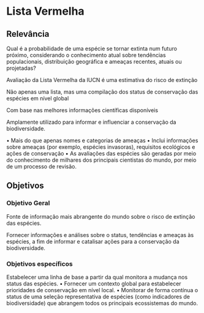 # Lista Vermelha

## Relevância

Qual é a probabilidade de uma espécie se
tornar extinta num futuro próximo,
considerando o conhecimento atual sobre
tendências populacionais, distribuição
geográfica e ameaças recentes, atuais ou
projetadas?

Avaliação da Lista Vermelha da
IUCN é uma estimativa do risco de
extinção

Não apenas uma lista, mas uma compilação dos status de conservação das espécies em nível global 

Com base nas melhores informações científicas disponíveis

Amplamente utilizado para informar e influenciar a conservação da biodiversidade.

• Mais do que apenas nomes e
categorias de ameaças
• Inclui informações sobre ameaças
(por exemplo, espécies invasoras),
requisitos ecológicos e ações de
conservação
• As avaliações das espécies são
geradas por meio do conhecimento
de milhares dos principais cientistas
do mundo, por meio de um processo
de revisão.

## Objetivos

### Objetivo Geral

Fonte de informação mais abrangente do mundo sobre o risco de extinção das espécies.

Fornecer informações e análises sobre o status, tendências e ameaças às espécies, a fim de informar e catalisar ações para a conservação da biodiversidade.

### Objetivos específicos

Estabelecer uma linha de base a partir da qual
monitora a mudança nos status das espécies.
• Fornecer um contexto global para estabelecer
prioridades de conservação em nível local.
• Monitorar de forma contínua o status de uma
seleção representativa de espécies (como
indicadores de biodiversidade) que abrangem
todos os principais ecossistemas do mundo.
